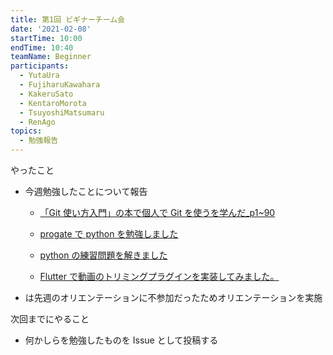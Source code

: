 ```yaml
---
title: 第1回 ビギナーチーム会
date: '2021-02-08'
startTime: 10:00
endTime: 10:40
teamName: Beginner
participants:
  - YutaUra
  - FujiharuKawahara
  - KakeruSato
  - KentaroMorota
  - TsuyoshiMatsumaru
  - RenAgo
topics:
  - 勉強報告
---
```


やったこと

- 今週勉強したことについて報告

  - <user name="FujiharuKawahara" />

    [「Git 使い方入門」の本で個人で Git を使うを学んだ\_p1~90](https://github.com/ycu-engine/community/issues/7)

  - <user name="KakeruSato" />

    [progate で python を勉強しました](https://github.com/ycu-engine/community/issues/4)

  - <user name="KentaroMorota" />

    [python の練習問題を解きました](https://github.com/ycu-engine/community/issues/5)

  - <user name="TsuyoshiMatsumaru" />

    [Flutter で動画のトリミングプラグインを実装してみました。](https://github.com/ycu-engine/community/issues/6)

- <user name="RenAgo" />
  は先週のオリエンテーションに不参加だったためオリエンテーションを実施

次回までにやること

- 何かしらを勉強したものを Issue として投稿する
